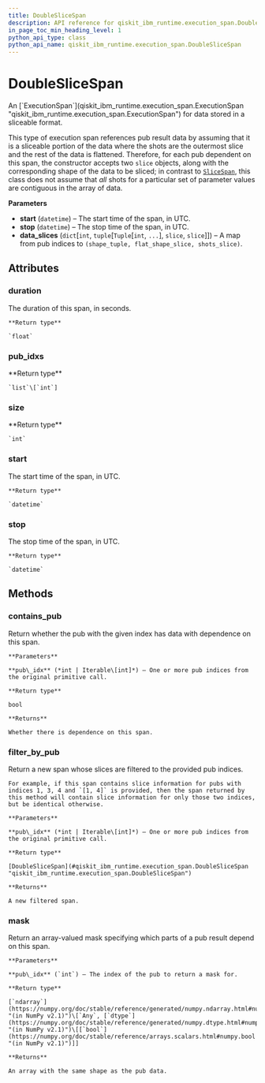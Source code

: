 ```yaml
---
title: DoubleSliceSpan
description: API reference for qiskit_ibm_runtime.execution_span.DoubleSliceSpan
in_page_toc_min_heading_level: 1
python_api_type: class
python_api_name: qiskit_ibm_runtime.execution_span.DoubleSliceSpan
---
```


# DoubleSliceSpan

<Class id="qiskit_ibm_runtime.execution_span.DoubleSliceSpan" isDedicatedPage={true} github="https://github.com/Qiskit/qiskit-ibm-runtime/tree/main/qiskit_ibm_runtime/execution_span/double_slice_span.py#L27-L79" signature="DoubleSliceSpan(start, stop, data_slices)" modifiers="class">
  An [`ExecutionSpan`](qiskit_ibm_runtime.execution_span.ExecutionSpan "qiskit_ibm_runtime.execution_span.ExecutionSpan") for data stored in a sliceable format.

  This type of execution span references pub result data by assuming that it is a sliceable portion of the data where the shots are the outermost slice and the rest of the data is flattened. Therefore, for each pub dependent on this span, the constructor accepts two `slice` objects, along with the corresponding shape of the data to be sliced; in contrast to [`SliceSpan`](qiskit_ibm_runtime.execution_span.SliceSpan "qiskit_ibm_runtime.execution_span.SliceSpan"), this class does not assume that *all* shots for a particular set of parameter values are contiguous in the array of data.

  **Parameters**

  *   **start** (`datetime`) – The start time of the span, in UTC.
  *   **stop** (`datetime`) – The stop time of the span, in UTC.
  *   **data\_slices** (`dict`\[`int`, `tuple`\[`Tuple`\[`int`, `...`], `slice`, `slice`]]) – A map from pub indices to `(shape_tuple, flat_shape_slice, shots_slice)`.

  ## Attributes

  ### duration

  <Attribute id="qiskit_ibm_runtime.execution_span.DoubleSliceSpan.duration">
    The duration of this span, in seconds.

    **Return type**

    `float`
  </Attribute>

  ### pub\_idxs

  <Attribute id="qiskit_ibm_runtime.execution_span.DoubleSliceSpan.pub_idxs">
    **Return type**

    `list`\[`int`]
  </Attribute>

  ### size

  <Attribute id="qiskit_ibm_runtime.execution_span.DoubleSliceSpan.size">
    **Return type**

    `int`
  </Attribute>

  ### start

  <Attribute id="qiskit_ibm_runtime.execution_span.DoubleSliceSpan.start">
    The start time of the span, in UTC.

    **Return type**

    `datetime`
  </Attribute>

  ### stop

  <Attribute id="qiskit_ibm_runtime.execution_span.DoubleSliceSpan.stop">
    The stop time of the span, in UTC.

    **Return type**

    `datetime`
  </Attribute>

  ## Methods

  ### contains\_pub

  <Function id="qiskit_ibm_runtime.execution_span.DoubleSliceSpan.contains_pub" github="https://github.com/Qiskit/qiskit-ibm-runtime/tree/main/qiskit_ibm_runtime/execution_span/execution_span.py#L112-L122" signature="contains_pub(pub_idx)">
    Return whether the pub with the given index has data with dependence on this span.

    **Parameters**

    **pub\_idx** (*int | Iterable\[int]*) – One or more pub indices from the original primitive call.

    **Return type**

    bool

    **Returns**

    Whether there is dependence on this span.
  </Function>

  ### filter\_by\_pub

  <Function id="qiskit_ibm_runtime.execution_span.DoubleSliceSpan.filter_by_pub" github="https://github.com/Qiskit/qiskit-ibm-runtime/tree/main/qiskit_ibm_runtime/execution_span/double_slice_span.py#L76-L79" signature="filter_by_pub(pub_idx)">
    Return a new span whose slices are filtered to the provided pub indices.

    For example, if this span contains slice information for pubs with indices 1, 3, 4 and `[1, 4]` is provided, then the span returned by this method will contain slice information for only those two indices, but be identical otherwise.

    **Parameters**

    **pub\_idx** (*int | Iterable\[int]*) – One or more pub indices from the original primitive call.

    **Return type**

    [DoubleSliceSpan](#qiskit_ibm_runtime.execution_span.DoubleSliceSpan "qiskit_ibm_runtime.execution_span.DoubleSliceSpan")

    **Returns**

    A new filtered span.
  </Function>

  ### mask

  <Function id="qiskit_ibm_runtime.execution_span.DoubleSliceSpan.mask" github="https://github.com/Qiskit/qiskit-ibm-runtime/tree/main/qiskit_ibm_runtime/execution_span/double_slice_span.py#L70-L74" signature="mask(pub_idx)">
    Return an array-valued mask specifying which parts of a pub result depend on this span.

    **Parameters**

    **pub\_idx** (`int`) – The index of the pub to return a mask for.

    **Return type**

    [`ndarray`](https://numpy.org/doc/stable/reference/generated/numpy.ndarray.html#numpy.ndarray "(in NumPy v2.1)")\[`Any`, [`dtype`](https://numpy.org/doc/stable/reference/generated/numpy.dtype.html#numpy.dtype "(in NumPy v2.1)")\[[`bool`](https://numpy.org/doc/stable/reference/arrays.scalars.html#numpy.bool "(in NumPy v2.1)")]]

    **Returns**

    An array with the same shape as the pub data.
  </Function>
</Class>

